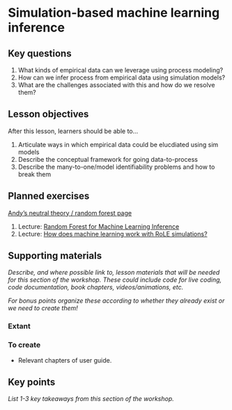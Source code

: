 # Simulation-based machine learning inference

## Key questions

1. What kinds of empirical data can we leverage using process modeling?
1. How can we infer process from empirical data using simulation models?
1. What are the challenges associated with this and how do we resolve them?

## Lesson objectives

After this lesson, learners should be able to...

1. Articulate ways in which empirical data could be elucdiated using sim models
1. Describe the conceptual framework for going data-to-process
1. Describe the many-to-one/model identifiability problems and how to break them

## Planned exercises

[Andy's neutral theory / random forest page](ml_neutral_test.qmd)

1. Lecture: [Random Forest for Machine Learning Inference](https://docs.google.com/presentation/d/16-S_72HA-xjC-Ed_UYEs6Oc-D7zMElI-/edit#slide=id.p37)
2. Lecture: [How does machine learning work with RoLE simulations?](https://docs.google.com/presentation/d/17vOgbzpcYFPT7Tbo4EWBK_A-nJ82_kCU9dpMhrEWQkE/edit#slide=id.g3fc652ed98_0_30)

## Supporting materials

_Describe, and where possible link to, lesson materials that will be needed for this section of the workshop. These could include code for live coding, code documentation, book chapters, videos/animations, etc._

_For bonus points organize these according to whether they already exist or we need to create them!_

### Extant

### To create

* Relevant chapters of user guide.

## Key points

_List 1-3 key takeaways from this section of the workshop._
